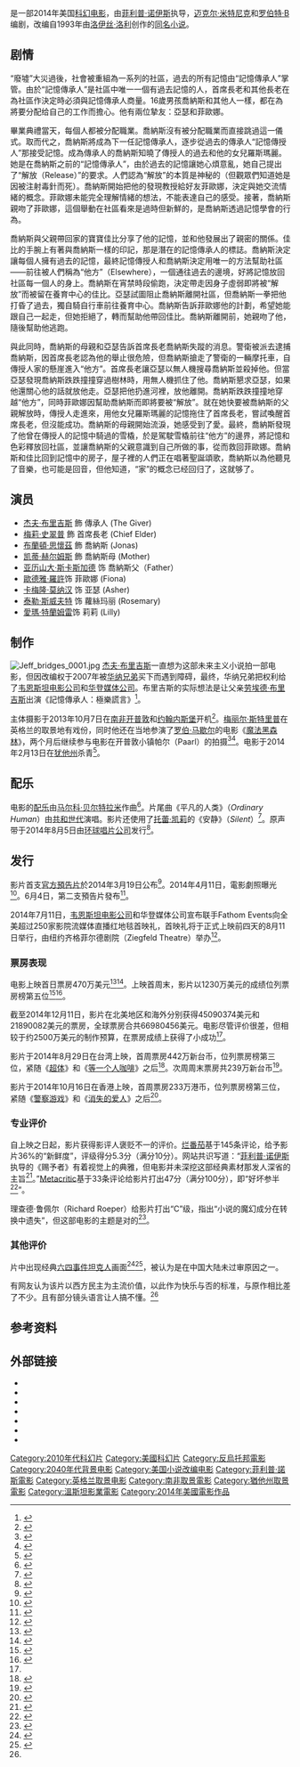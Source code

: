 {{NoteTA
|T=zh-cn:记忆传授人 (电影);zh-hk:未來叛變;zh-tw:記憶傳承人：極樂謊言;
|G1=Movie
|G2=Show
|G3=人名
|1=zh-cn:记忆传授人;zh-hk:未來叛變;zh-tw:記憶傳承人：極樂謊言;
}}
{{about|改编自露薏絲·勞瑞同名小說的科幻電影|同名小說|記憶傳承人}}

{{Infobox film
| name = 記憶傳承人：極樂謊言<br/>''The Giver''
| image = The Giver poster.jpg
| caption = 台湾发行的海报
| director = [[菲利普·诺伊斯|菲利普·诺伊斯]]
| producer = {{Plain list | 
* 尼尔·科尼斯堡
* 尼基·希维尔
}}
| screenplay = 迈克尔·米特尼克 <br />[[罗伯特·B·韦德|罗伯特·B·韦德]]
| based on = {{based on|[[授者|授者]]|[[洛伊丝·洛利|洛伊丝·洛利]]}}
| starring = {{Plain list | 
* [[杰夫·布里吉斯|杰夫·布里吉斯]]
* [[梅丽尔·斯特里普|梅丽尔·斯特里普]]
* [[布兰顿·思怀兹|布兰顿·思怀兹]]
}}
| music = [[马尔科·贝尔特拉米|马尔科·贝尔特拉米]]
| cinematography = 罗斯·艾莫瑞
| editing = [[巴里·亚历山大·布朗|巴里·亚历山大·布朗]]
| studio = [[华登媒体公司|华登媒体公司]]
| distributor = [[韦恩斯坦电影公司|韦恩斯坦]]
| released = {{Film date|2014|08|11|首映|2014|08|15|{{USA}}|2014|8|29|{{TW}}|2014|10|16|{{HK}}}}
| runtime = 97分钟<!--Theatrical runtime: 97:12--><ref>{{cite web | url=http://www.bbfc.co.uk/releases/giver-film | title=''THE GIVER'' (12A) | work=[[英国电影分级委员会|英国电影分级委员会]] | date=2014-09-03 | accessdate=2014-09-03 | archive-date=2019-05-23 | archive-url=https://web.archive.org/web/20190523175130/https://bbfc.co.uk/releases/giver-film | dead-url=no }}</ref>
| country = {{美國電影產地}}
| language = 英语
| budget = 2500万美元<ref name="mojo">{{cite web|title=The Giver (2014) - Box Office Mojo|url=http://www.boxofficemojo.com/movies/?id=giver.htm|date=2014-08-15|accessdate=2014-12-13|archive-date=2014-12-10|archive-url=https://web.archive.org/web/20141210152749/http://boxofficemojo.com/movies/?id=giver.htm|dead-url=no}}</ref>
| gross = 6700万美元<ref name="mojo" />
| cn_name = 记忆传授人
| hk_name = 未來叛變
| tw_name = 記憶傳承人：極樂謊言
}}

{{作品名稱|name=''The Giver''|hk=未來叛變|tw=記憶傳承人：極樂謊言|cn=记忆传授人}}是一部2014年美国[[科幻片|科幻电影]]，由[[菲利普·诺伊斯|菲利普·诺伊斯]]执导，[[迈克尔·米特尼克|迈克尔·米特尼克]]和[[罗伯特·B|罗伯特·B]]编剧，改编自1993年由[[洛伊丝·洛利|洛伊丝·洛利]]创作的[[授者|同名小说]]。

== 剧情 ==
“廢墟”大災過後，社會被重組為一系列的社區，過去的所有記憶由“記憶傳承人”掌管。由於“記憶傳承人”是社區中唯一一個有過去記憶的人，首席長老和其他長老在為社區作決定時必須與記憶傳承人商量。16歲男孩喬納斯和其他人一樣，都在為將要分配给自己的工作而擔心。他有兩位摯友：亞瑟和菲歐娜。

畢業典禮當天，每個人都被分配職業。喬納斯沒有被分配職業而直接跳過這一儀式。取而代之，喬納斯將成為下一任記憶傳承人，逐步從過去的傳承人“記憶傳授人”那接受記憶。成為傳承人的喬納斯知曉了傳授人的過去和他的女兒羅斯瑪麗。她是在喬納斯之前的“記憶傳承人”，由於過去的記憶讓她心煩意亂，她自己提出了“解放（Release）”的要求。人們認為“解放”的本質是神秘的（但觀眾們知道她是因被注射毒針而死）。喬納斯開始把他的發現教授給好友菲歐娜，決定與她交流情緒的概念。菲歐娜未能完全理解情緒的想法，不能表達自己的感受。接著，喬納斯親吻了菲歐娜，這個舉動在社區看來是過時但新鮮的，是喬納斯透過記憶學會的行為。

喬納斯與父親帶回家的寶寶佳比分享了他的記憶，並和他發展出了親密的關係。佳比的手腕上有著與喬納斯一樣的印記，那是潛在的記憶傳承人的標誌。喬納斯決定讓每個人擁有過去的記憶，最終記憶傳授人和喬納斯決定用唯一的方法幫助社區——前往被人們稱為“他方”（Elsewhere），一個通往過去的邊境，好將記憶放回社區每一個人的身上。喬納斯在宵禁時段偷跑，決定帶走因身子虛弱即將被“解放”而被留在養育中心的佳比。亞瑟試圖阻止喬納斯離開社區，但喬納斯一拳把他打昏了過去，獨自騎自行車前往養育中心。喬納斯告訴菲歐娜他的計劃，希望她能跟自己一起走，但她拒絕了，轉而幫助他帶回佳比。喬納斯離開前，她親吻了他，隨後幫助他逃跑。

與此同時，喬納斯的母親和亞瑟告訴首席長老喬納斯失蹤的消息。警衛被派去逮捕喬納斯，因首席長老認為他的舉止很危險，但喬納斯搶走了警衛的一輛摩托車，自傳授人家的懸崖進入“他方”。首席長老讓亞瑟以無人機搜尋喬納斯並殺掉他。但當亞瑟發現喬納斯跌跌撞撞穿過樹林時，用無人機抓住了他。喬納斯懇求亞瑟，如果他還關心他的話就放他走。亞瑟把他扔進河裡，放他離開。喬納斯跌跌撞撞地穿越“他方”，同時菲歐娜因幫助喬納斯而即將要被“解放”。就在她快要被喬納斯的父親解放時，傳授人走進來，用他女兒羅斯瑪麗的記憶拖住了首席長老，嘗試喚醒首席長老，但沒能成功。喬納斯的母親開始流淚，她感受到了愛。最終，喬納斯發現了他曾在傳授人的記憶中騎過的雪橇，於是駕駛雪橇前往“他方”的邊界，將記憶和色彩釋放回社區，並讓喬納斯的父親意識到自己所做的事，從而救回菲歐娜。喬納斯和佳比回到記憶中的房子，屋子裡的人們正在唱著聖誕頌歌，喬納斯以為他聽見了音樂，也可能是回音，但他知道，“家”的概念已经回归了，这就够了。

== 演员 ==
*[[杰夫·布里吉斯|杰夫·布里吉斯]] 飾 傳承人 (The Giver)
*[[梅麗·史翠普|梅莉·史翠普]] 飾 首席長老 (Chief Elder)
*[[布蘭頓·思懷茲|布蘭頓·思懷茲]] 飾 喬納斯 (Jonas)
*[[凯蒂·赫尔姆斯|凯蒂·赫尔姆斯]] 飾 喬納斯母 (Mother)
*[[亞歷山大·斯卡斯加德|亚历山大·斯卡斯加德]] 饰 喬納斯父（Father）
*[[歐德雅·羅許|歐德雅·羅許]]饰 菲歐娜 (Fiona)
*[[卡梅隆·莫纳汉|卡梅隆·莫纳汉]] 饰 亚瑟 (Asher)
*[[泰勒·斯威夫特|泰勒·斯威夫特]] 饰 蘿絲玛丽 (Rosemary)
*[[愛瑪·特蘭姆雷|愛瑪·特蘭姆雷]]饰 莉莉 (Lilly)

== 制作 ==
[[File:Jeff_bridges_0001.jpg|thumbnail]]
[[杰夫·布里吉斯|杰夫·布里吉斯]]一直想为这部未来主义小说拍一部电影，但因改编权于2007年被[[华纳兄弟|华纳兄弟]]买下而遇到障碍，最终，华纳兄弟把权利给了[[韦恩斯坦电影公司|韦恩斯坦电影公司]]和[[华登媒体公司|华登媒体公司]]。布里吉斯的实际想法是让父亲[[劳埃德·布里吉斯|劳埃德·布里吉斯]]出演《記憶傳承人：極樂謊言》<ref>{{cite web|last=Graser|first=Marc|title=Bridges giving ‘Giver’ another shot|url=http://variety.com/2011/film/news/bridges-giving-giver-another-shot-1118039198/|accessdate=2014-07-01|work=Variety|date=2011-06-27|archive-date=2020-01-08|archive-url=https://web.archive.org/web/20200108034513/https://variety.com/2011/film/news/bridges-giving-giver-another-shot-1118039198/|dead-url=no}}</ref>。

主体摄影于2013年10月7日在[[南非|南非]][[开普敦|开普敦]]和[[约翰内斯堡|约翰内斯堡]]开机<ref>{{cite news|last=Finn|first=Natalie|title=Katie Holmes: "Excited" to Shoot The Giver With Meryl Streep, Taylor Swift and More|url=http://www.eonline.com/news/465130/katie-holmes-excited-to-shoot-the-giver-with-meryl-streep-taylor-swift-and-more|quote=Principal photography on the film is scheduled to begin Oct. 7 in Cape Town with an eye on an Aug. 15, 2014, theatrical release.|accessdate=2013-10-01|work=E! Online|date=2013-09-30|archive-date=2021-01-25|archive-url=https://web.archive.org/web/20210125004853/https://www.eonline.com/news/465130/katie-holmes-excited-to-shoot-the-giver-with-meryl-streep-taylor-swift-and-more|dead-url=no}}</ref>。[[梅丽尔·斯特里普|梅丽尔·斯特里普]]在英格兰的取景地有戏份，同时他还在当地参演了[[罗伯·马歇尔|罗伯·马歇尔]]的电影《[[魔法黑森林|魔法黑森林]]》，两个月后继续参与电影在开普敦小镇帕尔（Paarl）的拍摄<ref>{{cite news|last=Venable|first=Nick|title=Katie Holmes Joins Meryl Streep And Jeff Bridges In The Giver|quote=The Giver, which also stars Alexander Skarsgård, Odeya Rush, Cameron Monaghan and Emma Tremblay, is looking to go into production soon in South Africa, but because Streep will be shooting Rob Marshall’s Into the Woods in England, she will likely have her scenes filmed there as well.|url=http://www.cinemablend.com/new/Katie-Holmes-Joins-Meryl-Streep-Jeff-Bridges-Giver-39573.html|accessdate=2013-10-18|work=Cinema Blend|date=2013-09-26|archive-date=2020-10-29|archive-url=https://web.archive.org/web/20201029111324/https://www.cinemablend.com/new/Katie-Holmes-Joins-Meryl-Streep-Jeff-Bridges-Giver-39573.html|dead-url=no}}</ref><ref>{{cite news|last=Cerasaro|first=Pat|title=Silver Fox! Meryl Streep Arrives In Costume On Set Of THE GIVER|url=http://www.broadwayworld.com/bwwmovies/article/Silver-Fox-Meryl-Streep-Arrives-In-Costume-On-Set-Of-THE-GIVER-20131210|accessdate=2013-12-10|work=Broadway World|date=2013-12-09|deadurl=yes|archiveurl=https://web.archive.org/web/20141006072541/http://www.broadwayworld.com/bwwmovies/article/Silver-Fox-Meryl-Streep-Arrives-In-Costume-On-Set-Of-THE-GIVER-20131210|archivedate=2014年10月6日|df=}}</ref>。电影于2014年2月13日在[[犹他州|犹他州]]杀青<ref>{{cite news|last=Dumas|first=Daisy|title=Chilling end to filming of Noyce's blockbuster|url=http://www.smh.com.au/lifestyle/private-sydney/chilling-end-to-filming-of-noyces-blockbuster-20140214-32roq.html|accessdate=2014-04-07|work=The Sydney Morning Herald|date=2014-02-15|archive-date=2017-08-14|archive-url=https://web.archive.org/web/20170814172319/http://www.smh.com.au/lifestyle/private-sydney/chilling-end-to-filming-of-noyces-blockbuster-20140214-32roq.html|dead-url=no}}</ref>。

== 配乐 ==
电影的[[电影配乐|配乐]]由[[马尔科·贝尔特拉米|马尔科·贝尔特拉米]]作曲<ref>{{cite news|title=Marco Beltrami to Score Phillip Noyce’s ‘The Giver’|url=http://filmmusicreporter.com/2014/06/19/marco-beltrami-to-score-phillip-noyces-the-giver/|accessdate=2014-08-01|publisher=filmmusicreporter.com|date=2014-06-19|archive-date=2020-10-28|archive-url=https://web.archive.org/web/20201028051056/http://filmmusicreporter.com/2014/06/19/marco-beltrami-to-score-phillip-noyces-the-giver/|dead-url=no}}</ref>。片尾曲《平凡的人类》（''Ordinary Human''）由[[共和世代|共和世代]]演唱。影片还使用了[[托蕾·凯莉|托蕾·凯莉]]的《安静》（''Silent''）<ref>{{cite news|last=Lee|first=Ashley|title='The Giver': New Footage Premieres OneRepublic Song 'Ordinary Human' (Video)|url=http://www.hollywoodreporter.com/heat-vision/video-giver-new-footage-premieres-717833|accessdate=2014-07-18|work=The Hollywood Reporter|date=2014-07-10|archive-date=2020-11-13|archive-url=https://web.archive.org/web/20201113085124/https://www.hollywoodreporter.com/heat-vision/video-giver-new-footage-premieres-717833|dead-url=no}}</ref>。原声带于2014年8月5日由[[环球唱片公司|环球唱片公司]]发行<ref>{{cite news|title=‘The Giver’ Soundtrack Details|url=http://filmmusicreporter.com/2014/07/21/the-giver-soundtrack-details/|accessdate=2014-08-01|publisher=filmmusicreporter.com|date=2014-07-21|archive-date=2020-10-28|archive-url=https://web.archive.org/web/20201028062711/http://filmmusicreporter.com/2014/07/21/the-giver-soundtrack-details/|dead-url=no}}</ref>。

== 发行 ==
影片首支[[预告片|官方預告片]]於2014年3月19日公布<ref>{{cite web|author1=Trailer Time|title=乌托邦片"赐予者"首曝预告 梅姨督爷护航年轻男星布兰顿思怀兹|url=http://news.mtime.com/2014/03/20/1525608.html|website=Mtime时光网|accessdate=2015-07-04|archive-date=2019-05-20|archive-url=https://web.archive.org/web/20190520164144/http://news.mtime.com/2014/03/20/1525608.html|dead-url=no}}</ref>。2014年4月11日，電影劇照曝光<ref>{{cite news|last=Doty|first=Meriah|title=Fans, Are You Happy? 'The Giver' Goes Black and White, Officially|url=https://movies.yahoo.com/blogs/movie-news/the-giver-goes-black-and-white-officially-182148696.html?vp=1|accessdate=2014-04-13|work=Yahoo|date=2014-04-11|archive-date=2014-04-13|archive-url=https://web.archive.org/web/20140413132605/https://movies.yahoo.com/blogs/movie-news/the-giver-goes-black-and-white-officially-182148696.html?vp=1|dead-url=no}}</ref>。6月4日，第二支預告片發布<ref>{{cite web|title=小天后泰勒·斯威芙特首亮相 全明星科幻片《赐予者》新曝预告|url=http://news.mtime.com/2014/06/05/1528083.html|website=Mtime时光网|accessdate=2015-07-04|archive-date=2019-05-21|archive-url=https://web.archive.org/web/20190521030021/http://news.mtime.com/2014/06/05/1528083.html|dead-url=no}}</ref>。

2014年7月11日，[[韦恩斯坦电影公司|韦恩斯坦电影公司]]和华登媒体公司宣布联手Fathom Events向全美超过250家影院流媒体直播红地毯首映礼，首映礼将于正式上映前四天的8月11日举行，由纽约齐格菲尔德剧院（Ziegfeld Theatre）举办<ref>{{cite news|last1=Ford|first1=Rebecca|title='The Giver' to Screen in 250 Theaters Across the U.S. During Premiere|url=http://www.hollywoodreporter.com/heat-vision/giver-screen-250-theaters-us-717560|accessdate=2014-07-12|work=[[好莱坞报道者|好莱坞报道者]]|date=2014-07-11|archive-date=2020-11-28|archive-url=https://web.archive.org/web/20201128060838/https://www.hollywoodreporter.com/heat-vision/giver-screen-250-theaters-us-717560|dead-url=no}}</ref>。

=== 票房表现 ===
电影上映首日票房470万美元<ref>{{cite web|title=北美周五票房《忍者神龟》连冠 《银河护卫队》突破两亿大关|url=http://news.mtime.com/2014/08/17/1530318.html|website=Mtime时光网|date=2014-08-17|accessdate=2015-07-04|archive-date=2019-05-19|archive-url=https://web.archive.org/web/20190519170410/http://news.mtime.com/2014/08/17/1530318.html|dead-url=no}}</ref><ref name="Friday">{{cite news|last=McClintock|first=Pamela|title=Box Office: 'Expendables 3' Earns Dismal $5.9M Friday for Franchise-Worst Debut|url=http://www.hollywoodreporter.com/news/box-office-expendables-3-earns-725733?template=cap2&utm_expid=19303748-107.d4B6zm5qS5KjLdv0OCpkeg.2|newspaper=[[好莱坞报道者|好莱坞报道者]]|accessdate=2014-08-17|date=2014-08-15|archive-date=2019-05-23|archive-url=https://web.archive.org/web/20190523110641/https://www.hollywoodreporter.com/news/box-office-expendables-3-earns-725733?template=cap2&utm_expid=19303748-107.d4B6zm5qS5KjLdv0OCpkeg.2|dead-url=no}}</ref>。上映首周末，影片以1230万美元的成绩位列票房榜第五位<ref>{{cite web |url=http://boxofficemojo.com/news/?id=3893&p=.htm |title=Weekend Report: 'Turtles,' 'Guardians' Crush Weak 'Expendables' |publisher=[[Box_Office_Mojo|Box Office Mojo]] |date=2014-08-17 |accessdate=2014-08-23 |archive-date=2014-08-26 |archive-url=https://web.archive.org/web/20140826015333/http://boxofficemojo.com/news/?id=3893&p=.htm |dead-url=no }}</ref><ref>{{cite web|title=北美周末票房《忍者神龟》连冠 《敢死队3》开画低迷 《银河护卫队》亚军|url=http://news.mtime.com/2014/08/18/1530328.html|website=Mtime时光网|date=2014-08-17|accessdate=2015-07-04|archive-date=2019-05-20|archive-url=https://web.archive.org/web/20190520060329/http://news.mtime.com/2014/08/18/1530328.html|dead-url=no}}</ref>。

截至2014年12月11日，影片在北美地区和海外分别获得45090374美元和21890082美元的票房，全球票房合共66980456美元。电影尽管评价很差，但相较于约2500万美元的制作预算，在票房成绩上获得了小成功<ref name="mojo" />。

影片于2014年8月29日在台湾上映，首周票房442万新台币，位列票房榜第三位，紧随《[[超体|超体]]》和《[[等一个人咖啡|等一个人咖啡]]》之后<ref>{{cite news|title=《超体》台北两连冠 《赐予者》首周季军 《罪恶之城2》仅排第六|url=http://news.mtime.com/2014/09/05/1531251.html|accessdate=2015-07-04|publisher=Mtime时光网|date=2014-09-05|archive-date=2019-05-19|archive-url=https://web.archive.org/web/20190519122538/http://news.mtime.com/2014/09/05/1531251.html|dead-url=no}}</ref>。次周周末票房共239万新台币<ref>{{cite news|title=《超体》台北票房三连冠 《军中乐园》居亚 《性爱录像带》第四|url=http://news.mtime.com/2014/09/11/1531437.html|accessdate=2015-07-04|publisher=Mtime时光网|date=2014-09-11|archive-url=https://web.archive.org/web/20150729004017/http://news.mtime.com/2014/09/11/1531437.html|archive-date=2015-07-29|dead-url=yes}}</ref>。

影片于2014年10月16日在香港上映，首周票房233万港币，位列票房榜第三位，紧随《[[警察游戏|警察游戏]]》和《[[消失的愛人_(2014年電影)|消失的爱人]]》之后<ref>{{cite news|title=《消失的爱人》香港两连冠 "警察游戏"居亚 "移动迷宫"破三千万|url=http://news.mtime.com/2014/10/26/1533169.html|accessdate=2015-07-04|publisher=Mtime时光网|date=2014-10-16|archive-url=https://web.archive.org/web/20150705174821/http://news.mtime.com/2014/10/26/1533169.html|archive-date=2015-07-05|dead-url=yes}}</ref>。

=== 专业评价 ===
自上映之日起，影片获得影评人褒贬不一的评价。[[烂番茄|烂番茄]]基于145条评论，给予影片36%的“新鲜度”，评级得分5.3分（满分10分）。网站共识写道：“[[菲利普·诺伊斯|菲利普·诺伊斯]]执导的《赐予者》有着视觉上的典雅，但电影并未深挖这部经典素材那发人深省的主旨<ref>{{cite web|url=http://www.rottentomatoes.com/m/the_giver/|title=''The Giver''|publisher=[[Rotten_Tomatoes|Rotten Tomatoes]]/Flixster|accessdate=2014-12-13|archive-date=2019-05-02|archive-url=https://web.archive.org/web/20190502124432/https://www.rottentomatoes.com/m/the_giver|dead-url=no}}</ref>。”[[Metacritic|Metacritic]]基于33条评论给影片打出47分（满分100分），即“好坏参半<ref>{{cite web|url=http://www.metacritic.com/movie/the-giver|title=''The Giver''|publisher=[[Metacritic|Metacritic]]/CBS Interactive|accessdate=2014-09-09|archive-date=2019-01-06|archive-url=https://web.archive.org/web/20190106165021/https://www.metacritic.com/movie/the-giver|dead-url=no}}</ref>”。

理查德·鲁佩尔（Richard Roeper）给影片打出“C”级，指出“小说的魔幻成分在转换中遗失”，但这部电影的主题是对的<ref>{{cite web|author1=Richard Roeper|title=The Giver|url=http://www.richardroeper.com/reviews/thegiver.aspx|accessdate=2015-07-04|archive-date=2020-09-24|archive-url=https://web.archive.org/web/20200924203808/http://www.richardroeper.com/reviews/thegiver.aspx|dead-url=no}}</ref>。

=== 其他评价 ===
片中出现经典[[六四事件|六四事件]][[坦克人|坦克人]]画面<ref>{{Cite web|title=10 Big Differences Between The Giver Book And Movie|url=https://www.cinemablend.com/new/10-Big-Differences-Between-Giver-Book-Movie-66801.html|accessdate=2020-02-10|date=2014-08-16|work=CINEMABLEND|archive-date=2020-11-12|archive-url=https://web.archive.org/web/20201112032907/https://www.cinemablend.com/new/10-Big-Differences-Between-Giver-Book-Movie-66801.html|dead-url=no}}</ref><ref name=":0">{{Cite web|title=我看「記憶傳承人」 @ HI, Florence :: 痞客邦 ::|url=http://florence1416.pixnet.net/blog/post/409291243|accessdate=2020-02-10|last=Florence (florence1416)|work=HI, Florence|language=zh-TW}}</ref>，被认为是在中国大陆未过审原因之一。

有网友认为该片以西方民主为主流价值，以此作为快乐与否的标准，与原作相比差了不少。且有部分镜头语言让人搞不懂。<ref name=":0" />

== 参考资料 ==
{{reflist|2}}

== 外部链接 ==
* {{Official website|http://www.thegiverfilm.com}}
* {{IMDb title|0435651}}
* {{mojo title|giver}}
* {{rotten-tomatoes|the_giver}}
* {{metacritic film|the-giver}}
* {{Mtime|78591}}
* {{douban}}

{{Phillip Noyce}}
{{DEFAULTSORT:Giver, The}}
[[Category:2010年代科幻片|Category:2010年代科幻片]]
[[Category:美國科幻片|Category:美國科幻片]]
[[Category:反烏托邦電影|Category:反烏托邦電影]]
[[Category:2040年代背景电影|Category:2040年代背景电影]]
[[Category:美国小说改编电影|Category:美国小说改编电影]]
[[Category:菲利普·諾斯電影|Category:菲利普·諾斯電影]]
[[Category:英格兰取景电影|Category:英格兰取景电影]]
[[Category:南非取景電影|Category:南非取景電影]]
[[Category:猶他州取景電影|Category:猶他州取景電影]]
[[Category:溫斯坦影業電影|Category:溫斯坦影業電影]]
[[Category:2014年美國電影作品|Category:2014年美國電影作品]]